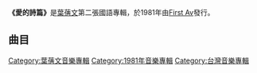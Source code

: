 {{Infobox Album 
| Name		= 愛的詩篇
| Type		= [[專輯|專輯]]
| Artist	= [[葉蒨文|葉蒨文]] 
| Cover		= 
| Released  	= 1981年
| Length        = 
| Genre		= [[國語流行音樂|國語流行音樂]] 
| Label		= [[First_Av|First Av]]
| Producer	= 
| Last album	= [[春天的浮雕|春天的浮雕]]<br>(1980)
| This album	= '''愛的詩篇'''<br>(1981)
| Next album	= [[愛的出發點|愛的出發點]]<br>(1982)
}}

'''《愛的詩篇》'''是[[葉蒨文|葉蒨文]]第二張國語專輯，於1981年由[[First_Av|First Av]]發行。

==曲目==
{{Tracklist
| collapsed = 
| headline = 
| font_size = 
| total_length = 

| all_writing = 
| all_music = 
| all_lyrics = 
| all_arranger = 
| all_producer = 
| all_except = 

| extra_column =

| title1 = 跟我來
| note1 = 
| longnote1 = 
| music1 = [[清風|清風]]
| lyrics1 = [[孫儀|孫儀]]
| arranger1 = 
| producer1 = 
| extra1 = 
| length1 = 

| title2 = 失去夢的少女
| note2 = 
| longnote2 = 改編自五輪真弓的歌曲《戀人よ》
| music2 = [[五輪真弓|五輪真弓]]
| lyrics2 = 孫儀
| arranger2 = 
| producer2 = 
| extra2 = 
| length2 = 

| title3 = 有人告訴我
| note3 = 
| longnote3 = 改編自[[河合奈保子|河合奈保子]]的歌曲《愛してます》
| music3 = [[川口誠|川口誠]]
| lyrics3 = [[慎芝|慎芝]]
| arranger3 = 
| producer3 = 
| extra3 = 
| length3 = 

| title4 = 飛行翼
| note4 = 
| longnote4 = 改編自五輪真弓的歌曲《ジョーカー》
| music4 = 五輪真弓
| lyrics4 = 慎芝
| arranger4 = 
| producer4 = 
| extra4 = 
| length4 = 

| title5 = 燈下的回憶
| note5 = 
| longnote5 = 改編自五輪真弓的歌曲《ロマンプレイボーイ》
| music5 = 五輪真弓
| lyrics5 = 慎芝
| arranger5 = 
| producer5 = 
| extra5 = 
| length5 = 

| title6 = [[阿根廷，別為我哭泣|Don't Cry For Me Argentina]]
| note6 = 英
| longnote6 = 原唱者為Julie Covington<br>出自音樂劇《Evita》
| music6 = [[安德鲁·劳埃德·韦伯|Andrew Lloyd Webber]]
| lyrics6 = [[蒂姆·賴斯|Tim Rice]]
| arranger6 = 
| producer6 = 
| extra6 = 
| length6 = 

| title7 = 我願
| note7 = 
| longnote7 = 
| music7 = 清風
| lyrics7 = [[黃清水|黃清水]]
| arranger7 = 
| producer7 = 
| extra7 = 
| length7 = 

| title8 = 愛的詩篇
| note8 = 
| longnote8 = 改編自[[Frank_Mills|Frank Mills]]的演奏曲《The Poet and I》
| music8 = [[Frank_Mills|Frank Mills]]
| lyrics8 = 黃清水
| arranger8 = 
| producer8 = 
| extra8 = 
| length8 = 

| title9 = 琴韻星空
| note9 = 
| longnote9 = 改編自[[理查克萊德門|理查克萊德門]]的鋼琴曲《Lyphard Melodie 星空的鋼琴手》
| music9 = Paul de Senneville<br>Olivier Toussaint
| lyrics9 = 孫儀
| arranger9 = 
| producer9 = 
| extra9 = 
| length9 = 

| title10 = 快樂時光
| note10 = 
| longnote10 = 
| music10 = 清風
| lyrics10 = 黃清水
| arranger10 = 
| producer10 = 
| extra10 = 
| length10 = 

| title11 = Fame
| note11 = 英
| longnote11 = 原唱者為Irene Cara
| music11 = Michael Gore
| lyrics11 = Dean Pitchford
| arranger11 = 
| producer11 = 
| extra11 = 
| length11 = 
}}

<!-- ==發行版本== -->

<!-- ==音樂錄影帶== -->

<!-- ==獎項== -->

<!-- ==參考資料== -->

<!-- ==外部連結== -->

{{葉蒨文}}

[[Category:葉蒨文音樂專輯|Category:葉蒨文音樂專輯]]
[[Category:1981年音樂專輯|Category:1981年音樂專輯]]
[[Category:台灣音樂專輯|Category:台灣音樂專輯]]